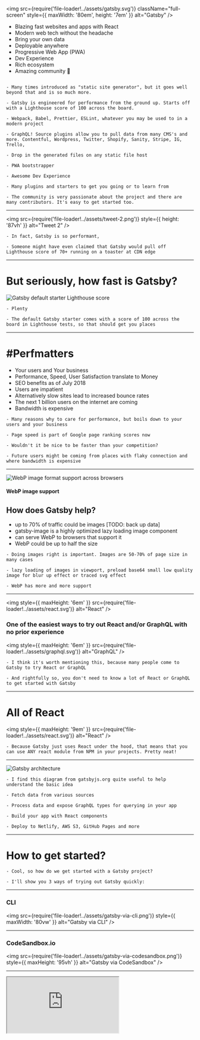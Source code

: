 
<img
  src={require('file-loader!../assets/gatsby.svg')}
  className="full-screen"
  style={{ maxWidth: '80em', height: '7em' }}
  alt="Gatsby"
/>

<ul>
  <Appear>
    <li>Blazing fast websites and apps with React</li>
    <li>Modern web tech without the headache</li>
    <li>Bring your own data</li>
    <li>Deployable anywhere</li>
    <li>Progressive Web App (PWA)</li>
    <li>Dev Experience</li>
    <li>Rich ecosystem</li>
    <li>Amazing community 💜</li>
  </Appear>
</ul>

```notes

- Many times introduced as "static site generator", but it goes well beyond that and is so much more.

- Gatsby is engineered for performance from the ground up. Starts off with a Lighthouse score of 100 across the board.

- Webpack, Babel, Prettier, ESLint, whatever you may be used to in a modern project

- GraphQL! Source plugins allow you to pull data from many CMS's and more. Contentful, Wordpress, Twitter, Shopify, Sanity, Stripe, IG, Trello,

- Drop in the generated files on any static file host

- PWA bootstrapper

- Awesome Dev Experience

- Many plugins and starters to get you going or to learn from

- The community is very passionate about the project and there are many contributors. It's easy to get started too.

```

---

<img
  src={require('file-loader!../assets/tweet-2.png')}
  style={{ height: '87vh' }}
  alt="Tweet 2"
/>

```notes
- In fact, Gatsby is so performant,

- Someone might have even claimed that Gatsby would pull off Lighthouse score of 70+ running on a toaster at CDN edge
```

---

# But seriously, how fast is Gatsby?

<div>
  <img
    src={require('file-loader!../assets/lighthouse-gatsby-default.png')}
    style={{ width: '70%', margin: '0 auto', display: 'flex' }}
    alt="Gatsby default starter Lighthouse score"
  />
</div>

```notes
- Plenty

- The default Gatsby starter comes with a score of 100 across the board in Lighthouse tests, so that should get you places
```

---

# #Perfmatters

- Your users and Your business
- Performance, Speed, User Satisfaction translate to Money
- SEO benefits as of July 2018
- Users are impatient
- Alternatively slow sites lead to increased bounce rates
- The next 1 billion users on the internet are coming
- Bandwidth is expensive

```notes
- Many reasons why to care for performance, but boils down to your users and your business

- Page speed is part of Google page ranking scores now

- Wouldn't it be nice to be faster than your competition?

- Future users might be coming from places with flaky connection and where bandwidth is expensive
```

---


<div>
  <img
    style={{ height: '18em' }}
    src={require('file-loader!../assets/webp-support.png')}
    alt="WebP image format support across browsers"
  />
  <h4>WebP image support</h4>
</div>

## How does Gatsby help?

- up to 70% of traffic could be images [TODO: back up data]
- <span className="accent">gatsby-image</span> is a highly optimized lazy loading image component
- can serve WebP to browsers that support it
- WebP could be up to half the size

```notes
- Doing images right is important. Images are 50-70% of page size in many cases

- lazy loading of images in viewport, preload base64 small low quality image for blur up effect or traced svg effect

- WebP has more and more support
```

---

<img
  style={{ maxHeight: '6em' }}
  src={require('file-loader!../assets/react.svg')}
  alt="React"
/>

### One of the easiest ways to <span className="accent">try out React and/or GraphQL</span> with no prior experience

<img
  style={{ maxHeight: '6em' }}
  src={require('file-loader!../assets/graphql.svg')}
  alt="GraphQL"
/>

```notes
- I think it's worth mentioning this, because many people come to Gatsby to try React or GraphQL

- And rightfully so, you don't need to know a lot of React or GraphQL to get started with Gatsby
```

---

# All of React

<img
  style={{ maxHeight: '9em' }}
  src={require('file-loader!../assets/react.svg')}
  alt="React"
/>

```notes
- Because Gatsby just uses React under the hood, that means that you can use ANY react module from NPM in your projects. Pretty neat!
```

---

<div>
  <img
    src={require('file-loader!../assets/gatsby-architecture-1.png')}
    style={{
      maxWidth: '75%',
      maxHeight: '52em',
      display: 'flex',
      margin: '0 auto'
    }}
    alt="Gatsby architecture"
  />
</div>

```notes
- I find this diagram from gatsbyjs.org quite useful to help understand the basic idea

- Fetch data from various sources

- Process data and expose GraphQL types for querying in your app

- Build your app with React components

- Deploy to Netlify, AWS S3, GitHub Pages and more
```

---

# How to get started?

```notes
- Cool, so how do we get started with a Gatsby project?

- I'll show you 3 ways of trying out Gatsby quickly:
```

---

### CLI

<img
  src={require('file-loader!../assets/gatsby-via-cli.png')}
  style={{ maxWidth: '80vw' }}
  alt="Gatsby via CLI"
/>

---

### CodeSandbox.io

<img
  src={require('file-loader!../assets/gatsby-via-codesandbox.png')}
  style={{ maxHeight: '95vh' }}
  alt="Gatsby via CodeSandbox"
/>

---

<iframe
  src="https://codesandbox.io/embed/k3201jy9jo?fontsize=14"
  style={{
    width: '90vw',
    height: '90vh',
    border: 0,
    borderRadius: '4px',
    overflow: 'hidden'
  }}
  sandbox="allow-modals allow-forms allow-popups allow-scripts allow-same-origin"
/>

```notes
- For exmaple, here's how the default starter project looks like in CodeSandbox

- You could get quite far already from here:

  - work on project

  - create a GitHub repo from here

  - deploy
```

---

### Look for the green Netlify deploy button

<img
  src={require('file-loader!../assets/gatsby-via-button.png')}
  style={{ height: '200px' }}
  alt="Gatsby via deploy button"
/>

### Or pass a starter repository to Netlify via:

https://app.netlify.com/start/deploy?repository=https://github.com/gatsbyjs/gatsby-starter-default

```notes
- In particular if you are deploying to Netlify, just look for the deploy button on many gatsby starter repositories
```

---

<div>
  <img
    src={require('file-loader!../assets/gatsby-architecture-2.png')}
    style={{
      maxWidth: '75%',
      maxHeight: '52em',
      display: 'flex',
      margin: '0 auto'
    }}
    alt="Gatsby architecture focused on data sources"
  />
</div>

```notes
- Cool, so now that we know how to get started, let's go back to this diagram and explore the data sources part
```

---

<DataSources />

```notes
- Plenty to choose from; Most popular headless CMSs

- Any data source; There's quite a few of them

- Build pages from Google sheets or Trello cards wut?

- Some worthy mentions that are less gimicky: popular headless CMSs like: Contentful, Sanity, GraphCMS and more...
```

---

# Let's try out <span className="accent">GraphQL</span>

```notes
- Gatsby sources all that data and exposes GraphQL types for you to query against
```

---

# Demo

---

<img
  src={require('file-loader!../assets/codesandbox-json-example.jpg')}
  style={{ height: '55vh' }}
  alt="Example JSON files"
/>

```notes
- A couple of example JSON files in a codesandbox project
```

---


<iframe
  src="https://k3201jy9jo.sse.codesandbox.io/___graphql"
  style={{
    width: '90vw',
    height: '90vh',
    border: 0,
    borderRadius: '4px',
    overflow: 'hidden'
  }}
  sandbox="allow-modals allow-forms allow-popups allow-scripts allow-same-origin"
/>

```notes
- There is a convention to how type names get generated (all-, -Json)
```

---

# Plugins

<img
  src={require('file-loader!../assets/gatsby-plugins-page.png')}
  style={{ maxWidth: '90vw', maxHeight: '95vh' }}
  alt="Gatsby plugins page"
/>

---

# Plugins

<ul>
  <li>Reusable common functionality</li>
  <li>Source plugins</li>
  <li>Transformer plugins</li>
  <li>Public vs Private</li>
</ul>

```notes
- ~ 700 plugins

- Chunks of reusable functionality, shared with the community.

- Things like Google Analytics, for example. No need to reinvent the wheel. Use the highly optimized and supported plugin.

- Source that fetch data at build time

- Transformers that process data, for example a JSON file

- A thing to note about plugins is that you are not limited to only what's available out there. You can easily create your own custom private plugins specific to your project if you have a use case for that.
```

---

# Starters

<img
  src={require('file-loader!../assets/gatsby-starters-page.png')}
  style={{ maxWidth: '90vw', maxHeight: '95vh' }}
  alt="Gatsby starters page"
/>

```notes
- start from a configured project with plugins based on usecase

- blog, ecommerce, what have you

- or by data provider, styling solution, SEO requirements and more.

- The one major downside is that once you setup a project using a starter you are on your own and don't get anymore updates

- The Gatsby team is working on this and THEMES are coming probably this year to allow for dependancy based starter usage
```

---

# Deploy

- Netlify
- GitHub Pages
- Now.sh
- AWS S3

---

# Showcase

<img
  src={require('file-loader!../assets/gatsby-showcase-main.png')}
  style={{ maxWidth: '90vw', maxHeight: '95vh' }}
  alt="Gatsby showcase"
/>

```notes
- Browse for inspiration

- Submit your own projects to the showcase if you like
```

---

# What can you build with Gatsby?

---

### Simple sites

<img
  src={require('file-loader!../assets/showcase-2.png')}
  style={{ maxWidth: '85vw', maxHeight: '87vh' }}
  alt="Gatsby showcase 2"
/>

###### justdoit.nike.com

---

### Sites with plenty of high quality imagery

<img
  src={require('file-loader!../assets/showcase-1.jpg')}
  style={{ maxWidth: '85vw', maxHeight: '87vh' }}
  alt="Gatsby showcase 1"
/>

###### kirstennoelle.com

---

### Data visualization heavy apps

<img
  src={require('file-loader!../assets/showcase-3.jpg')}
  style={{ maxWidth: '85vw', maxHeight: '87vh' }}
  alt="Gatsby showcase 3"
/>

###### 2018.stateofjs.com

---

### Ecommerce

<img
  src={require('file-loader!../assets/showcase-4.jpg')}
  style={{ maxWidth: '85vw', maxHeight: '87vh' }}
  alt="Gatsby showcase 4"
/>

###### store.gatsbyjs.org

---

### Blog

<img
  src={require('file-loader!../assets/showcase-5.jpg')}
  style={{ maxWidth: '85vw', maxHeight: '87vh' }}
  alt="Gatsby showcase 5"
/>

###### airbnb.io

---

### Documentation sites

<img
  src={require('file-loader!../assets/showcase-6.png')}
  style={{ maxWidth: '85vw', maxHeight: '87vh' }}
  alt="Gatsby showcase 6"
/>

###### reactjs.org

---

# My projects and learnings

```notes
- I've also built a few projects with Gatsby and really loved it
```

---

### fpvtips.com

<img
  src={require('file-loader!../assets/georgi-showcase-1.jpg')}
  style={{ maxWidth: '85vw', maxHeight: '87vh' }}
  alt="Georgi showcase 1"
/>

```notes
- contentful (build hooks), markdown, google maps, open weather api, json data
```

---

### blog.georgi-yanev.com

<img
  src={require('file-loader!../assets/georgi-showcase-2.jpg')}
  style={{ maxWidth: '85vw', maxHeight: '87vh' }}
  alt="Georgi showcase 2"
/>

```notes
- Markdown page generation, will add mdx
- dark theme, custom components, playground for learning
- Blog with analytics and video on the home page and still 99 score
```

---

### baehrbg.com

<img
  src={require('file-loader!../assets/georgi-showcase-3.jpg')}
  style={{ maxWidth: '85vw', maxHeight: '87vh' }}
  alt="Georgi showcase 3"
/>

```notes
- Generate hundreds of pages from Contentful models

- Hundreds of pages, prob almost a thousand, many images
```

---

# Demo

1. Set up project
2.

TODO: Build a site that generates 1000 pages and images in 3 minutes or less

```notes
- TODO: because the Gatsby showcase is built with "live" screenshots from sites, we can use the same plugin to build something of our own

- Maybe default starter + yaml into a demo of campaign catalog type of thing?
```

---

# TODO: If you want to learn more

- Docs
- Tutorial
- LevelUpTuts
- Learning from other starters or projects

```notes
- Follow tutorial, the docs are pretty solid

- Look up things as you need them
```

---


<div>
  <img
    src={require('file-loader!../assets/gatsby-swag.png')}
    alt="Gatsby swag"
    style={{ maxWidth: '100%' }}
  />
</div>

# Contribute

<div style={{margin: '0 2rem'}}>

Consider contributing and get awesome swag.

Great way to learn.
The community is super helpful!

</div>
